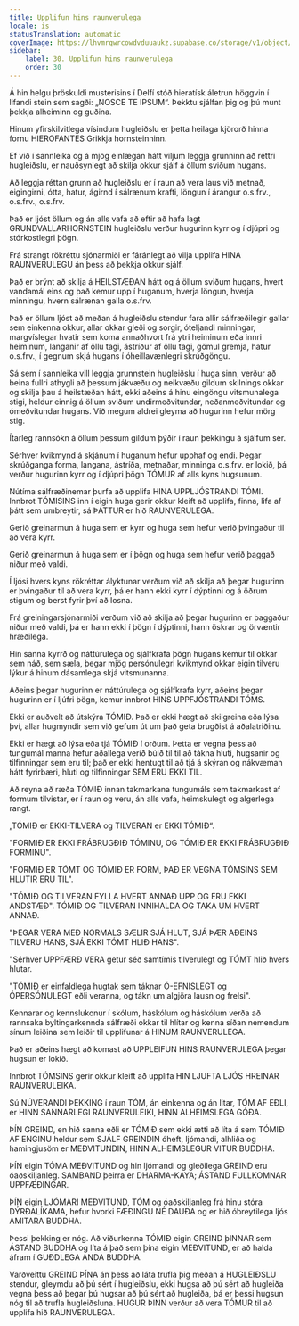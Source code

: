 ```yaml
---
title: Upplifun hins raunverulega
locale: is
statusTranslation: automatic
coverImage: https://lhvmrqwrcowdvduuaukz.supabase.co/storage/v1/object/public/strapi-uploads/small_cover-educacion-fundamental.webp-2d51a7828a2b1309555be27f7e2a61a0.webp
sidebar:
    label: 30. Upplifun hins raunverulega
    order: 30
---
```

Á hin helgu þröskuldi musterisins í Delfí stóð hieratísk áletrun höggvin í lifandi stein sem sagði: „NOSCE TE IPSUM“. Þekktu sjálfan þig og þú munt þekkja alheiminn og guðina.

Hinum yfirskilvitlega vísindum hugleiðslu er þetta heilaga kjörorð hinna fornu HIEROFANTES Grikkja hornsteinninn.

Ef við í sannleika og á mjög einlægan hátt viljum leggja grunninn að réttri hugleiðslu, er nauðsynlegt að skilja okkur sjálf á öllum sviðum hugans.

Að leggja réttan grunn að hugleiðslu er í raun að vera laus við metnað, eigingirni, ótta, hatur, ágirnd í sálrænum krafti, löngun í árangur o.s.frv., o.s.frv., o.s.frv.

Það er ljóst öllum og án alls vafa að eftir að hafa lagt GRUNDVALLARHORNSTEIN hugleiðslu verður hugurinn kyrr og í djúpri og stórkostlegri þögn.

Frá strangt rökréttu sjónarmiði er fáránlegt að vilja upplifa HINA RAUNVERULEGU án þess að þekkja okkur sjálf.

Það er brýnt að skilja á HEILSTÆÐAN hátt og á öllum sviðum hugans, hvert vandamál eins og það kemur upp í huganum, hverja löngun, hverja minningu, hvern sálrænan galla o.s.frv.

Það er öllum ljóst að meðan á hugleiðslu stendur fara allir sálfræðilegir gallar sem einkenna okkur, allar okkar gleði og sorgir, óteljandi minningar, margvíslegar hvatir sem koma annaðhvort frá ytri heiminum eða innri heiminum, langanir af öllu tagi, ástríður af öllu tagi, gömul gremja, hatur o.s.frv., í gegnum skjá hugans í óheillavænlegri skrúðgöngu.

Sá sem í sannleika vill leggja grunnstein hugleiðslu í huga sinn, verður að beina fullri athygli að þessum jákvæðu og neikvæðu gildum skilnings okkar og skilja þau á heilstæðan hátt, ekki aðeins á hinu eingöngu vitsmunalega stigi, heldur einnig á öllum sviðum undirmeðvitundar, neðanmeðvitundar og ómeðvitundar hugans. Við megum aldrei gleyma að hugurinn hefur mörg stig.

Ítarleg rannsókn á öllum þessum gildum þýðir í raun þekkingu á sjálfum sér.

Sérhver kvikmynd á skjánum í huganum hefur upphaf og endi. Þegar skrúðganga forma, langana, ástríða, metnaðar, minninga o.s.frv. er lokið, þá verður hugurinn kyrr og í djúpri þögn TÓMUR af alls kyns hugsunum.

Nútíma sálfræðinemar þurfa að upplifa HINA UPPLJÓSTRANDI TÓMI. Innbrot TÓMISINS inn í eigin huga gerir okkur kleift að upplifa, finna, lifa af þátt sem umbreytir, sá ÞÁTTUR er hið RAUNVERULEGA.

Gerið greinarmun á huga sem er kyrr og huga sem hefur verið þvingaður til að vera kyrr.

Gerið greinarmun á huga sem er í þögn og huga sem hefur verið þaggað niður með valdi.

Í ljósi hvers kyns rökréttar ályktunar verðum við að skilja að þegar hugurinn er þvingaður til að vera kyrr, þá er hann ekki kyrr í dýptinni og á öðrum stigum og berst fyrir því að losna.

Frá greiningarsjónarmiði verðum við að skilja að þegar hugurinn er þaggaður niður með valdi, þá er hann ekki í þögn í dýptinni, hann öskrar og örvæntir hræðilega.

Hin sanna kyrrð og náttúrulega og sjálfkrafa þögn hugans kemur til okkar sem náð, sem sæla, þegar mjög persónulegri kvikmynd okkar eigin tilveru lýkur á hinum dásamlega skjá vitsmunanna.

Aðeins þegar hugurinn er náttúrulega og sjálfkrafa kyrr, aðeins þegar hugurinn er í ljúfri þögn, kemur innbrot HINS UPPFJÓSTRANDI TÓMS.

Ekki er auðvelt að útskýra TÓMIÐ. Það er ekki hægt að skilgreina eða lýsa því, allar hugmyndir sem við gefum út um það geta brugðist á aðalatriðinu.

Ekki er hægt að lýsa eða tjá TÓMIÐ í orðum. Þetta er vegna þess að tungumál manna hefur aðallega verið búið til til að tákna hluti, hugsanir og tilfinningar sem eru til; það er ekki hentugt til að tjá á skýran og nákvæman hátt fyrirbæri, hluti og tilfinningar SEM ERU EKKI TIL.

Að reyna að ræða TÓMIÐ innan takmarkana tungumáls sem takmarkast af formum tilvistar, er í raun og veru, án alls vafa, heimskulegt og algerlega rangt.

„TÓMIÐ er EKKI-TILVERA og TILVERAN er EKKI TÓMIÐ“.

"FORMIÐ ER EKKI FRÁBRUGÐIÐ TÓMINU, OG TÓMIÐ ER EKKI FRÁBRUGÐIÐ FORMINU".

"FORMIÐ ER TÓMT OG TÓMIÐ ER FORM, ÞAÐ ER VEGNA TÓMSINS SEM HLUTIR ERU TIL".

"TÓMIÐ OG TILVERAN FYLLA HVERT ANNAÐ UPP OG ERU EKKI ANDSTÆÐ". TÓMIÐ OG TILVERAN INNIHALDA OG TAKA UM HVERT ANNAÐ.

"ÞEGAR VERA MEÐ NORMALS SÆLIR SJÁ HLUT, SJÁ ÞÆR AÐEINS TILVERU HANS, SJÁ EKKI TÓMT HLIÐ HANS".

"Sérhver UPPFÆRÐ VERA getur séð samtímis tilverulegt og TÓMT hlið hvers hlutar.

"TÓMIÐ er einfaldlega hugtak sem táknar Ó-EFNISLEGT og ÓPERSÓNULEGT eðli veranna, og tákn um algjöra lausn og frelsi".

Kennarar og kennslukonur í skólum, háskólum og háskólum verða að rannsaka byltingarkennda sálfræði okkar til hlítar og kenna síðan nemendum sínum leiðina sem leiðir til upplifunar á HINUM RAUNVERULEGA.

Það er aðeins hægt að komast að UPPLEIFUN HINS RAUNVERULEGA þegar hugsun er lokið.

Innbrot TÓMSINS gerir okkur kleift að upplifa HIN LJUFTA LJÓS HREINAR RAUNVERULEIKA.

Sú NÚVERANDI ÞEKKING í raun TÓM, án einkenna og án litar, TÓM AF EÐLI, er HINN SANNARLEGI RAUNVERULEIKI, HINN ALHEIMSLEGA GÓÐA.

ÞÍN GREIND, en hið sanna eðli er TÓMIÐ sem ekki ætti að líta á sem TÓMIÐ AF ENGINU heldur sem SJÁLF GREINDIN óheft, ljómandi, alhliða og hamingjusöm er MEÐVITUNDIN, HINN ALHEIMSLEGUR VITUR BUDDHA.

ÞÍN eigin TÓMA MEÐVITUND og hin ljómandi og gleðilega GREIND eru óaðskiljanleg. SAMBAND þeirra er DHARMA-KAYA; ÁSTAND FULLKOMNAR UPPFÆÐINGAR.

ÞÍN eigin LJÓMARI MEÐVITUND, TÓM og óaðskiljanleg frá hinu stóra DÝRÐALÍKAMA, hefur hvorki FÆÐINGU NÉ DAUÐA og er hið óbreytilega ljós AMITARA BUDDHA.

Þessi þekking er nóg. Að viðurkenna TÓMIÐ eigin GREIND þINNAR sem ÁSTAND BUDDHA og líta á það sem þína eigin MEÐVITUND, er að halda áfram í GUÐDLEGA ANDA BUDDHA.

Varðveittu GREIND ÞÍNA án þess að láta trufla þig meðan á HUGLEIÐSLU stendur, gleymdu að þú sért í hugleiðslu, ekki hugsa að þú sért að hugleiða vegna þess að þegar þú hugsar að þú sért að hugleiða, þá er þessi hugsun nóg til að trufla hugleiðsluna. HUGUR ÞINN verður að vera TÓMUR til að upplifa hið RAUNVERULEGA.

